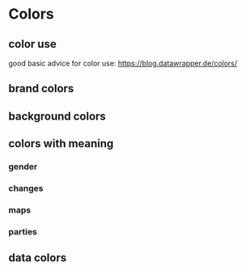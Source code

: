 

<Meta title="I Styleguide/1 Colors" />

# Colors

## color use

good basic advice for color use: https://blog.datawrapper.de/colors/

## brand colors

<ColorPalette>
  <ColorItem title="colors.red" subtitle="rbb brand color – for primary actions and highlights" colors={[colors.red]} />
  <ColorItem title="colors.lightGrey" subtitle="for secondary buttons or unselected tabs" colors={[colors.lightGrey]} />
  <ColorItem title="colors.grey" subtitle="e.g. grey lines or as a grey in a chart" colors={[colors.grey]} />
  <ColorItem title="colors.darkGrey" subtitle="for text and as background for buttons or selected tabs" colors={[colors.darkGrey]} />
  <ColorItem title="black" subtitle="for text" colors={['black']} />
</ColorPalette>

## background colors

<ColorPalette>
  <ColorItem title="colors.backgroundGrey" subtitle="background for toolboxes and infoboxes" colors={[colors.backgroundGrey]} />
  <ColorItem title="colors.beige" subtitle="as a background for maps and charts" colors={[colors.beige]} />
  <ColorItem title="colors.darkBeige" subtitle="like light grey but in combination with beige" colors={[colors.darkBeige]} />
</ColorPalette>

## colors with meaning

<ColorPalette>
  <h3>gender</h3>
  <ColorItem title="colors.darkMagenta" subtitle="female" colors={[colors.darkMagenta]} />
  <ColorItem title="colors.cyan" subtitle="male" colors={[colors.cyan]} />
  <h3>changes</h3>
  <ColorItem title="colors.orange" subtitle="increase" colors={[colors.orange]} />
  <ColorItem title="colors.blue" subtitle="decrease" colors={[colors.blue]} />
  <ColorItem title="colors.darkBeige" subtitle="unchanged" colors={[colors.darkBeige]} />
  <h3>maps</h3>
  <ColorItem title="colors.lightWaterBlue" subtitle="water" colors={[colors.lightWaterBlue]} />
  <ColorItem title="colors.darkWaterBlue" subtitle="water" colors={[colors.darkWaterBlue]} />
  <h3>parties</h3>
  <ColorItem title="colors.spd" subtitle="SPD" colors={[colors.spd]} />
  <ColorItem title="colors.cdu" subtitle="CDU" colors={[colors.cdu]} />
  <ColorItem title="colors.afd" subtitle="AFD" colors={[colors.afd]} />
  <ColorItem title="colors.fdp" subtitle="FDP" colors={[colors.fdp]} />
  <ColorItem title="colors.gruene" subtitle="B90 / GRÜENE" colors={[colors.gruene]} />
  <ColorItem title="colors.orange" subtitle="BVB / FW" colors={[colors.orange]} />
  <ColorItem title="colors.darkBeige" subtitle="Fraktionslos" colors={[colors.darkBeige]} />
</ColorPalette>

## data colors

<ColorPalette>
  <ColorItem title="colors.grey" subtitle="no data or faded out" colors={[colors.grey]} />
  <ColorItem title="colors.darkBeige" subtitle="faded out" colors={[colors.darkBeige]} />

  <p>&nbsp;</p>
  <ColorItem title="colors.yellow" subtitle="yellow" colors={[colors.yellow]} />
  <ColorItem title="colors.honey" subtitle="honey" colors={[colors.honey]} />
  <ColorItem title="colors.orange" subtitle="orange" colors={[colors.orange]} />
  <p>&nbsp;</p>
  <ColorItem title="colors.lightGreen" subtitle="lightGreen" colors={[colors.lightGreen]} />
  <ColorItem title="colors.green" subtitle="green" colors={[colors.green]} />
  <ColorItem title="colors.darkGreen" subtitle="darkGreen" colors={[colors.darkGreen]} />
  <p>&nbsp;</p>
  <ColorItem title="colors.lightBlue" subtitle="lightBlue" colors={[colors.lightBlue]} />
  <ColorItem title="colors.blue" subtitle="blue" colors={[colors.blue]} />
  <ColorItem title="colors.darkBlue" subtitle="darkBlue" colors={[colors.darkBlue]} />
  <p>&nbsp;</p>
  <ColorItem title="colors.magenta" subtitle="magenta" colors={[colors.magenta]} />
  <ColorItem title="colors.darkMagenta" subtitle="darkMagenta" colors={[colors.darkMagenta]} />
  <p>&nbsp;</p>
  <ColorItem title="colors.cyan" subtitle="cyan" colors={[colors.cyan]} />
  <p>&nbsp;</p>
  <ColorItem title="colors.red" subtitle="red" colors={[colors.red]} />
  <ColorItem title="colors.bordeaux" subtitle="bordeaux" colors={[colors.bordeaux]} />
  
</ColorPalette>